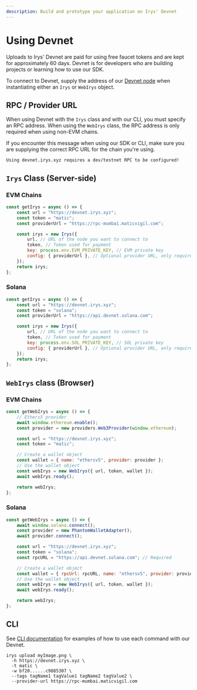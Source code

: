 ```yaml
---
description: Build and prototype your application on Irys' Devnet
---
```



# Using Devnet

Uploads to Irys' Devnet are paid for using free faucet tokens and are kept for approximately 60 days. Devnet is for developers who are building projects or learning how to use our SDK.

To connect to Devnet, supply the address of our [Devnet node](/overview/nodes) when instantiating either an `Irys` or `WebIrys` object.

## RPC / Provider URL

When using Devnet with the `Irys` class and with our CLI, you must specify an RPC address. When using the `WebIrys` class, the RPC address is only required when using non-EVM chains.

<Callout type="info" emoji="ℹ️">
If you encounter this message when using our SDK or CLI, make sure you are supplying the correct RPC URL for the chain you're using.

`Using devnet.irys.xyz requires a dev/testnet RPC to be configured!`

</Callout>

## `Irys` Class (Server-side)

### EVM Chains

```js
const getIrys = async () => {
	const url = "https://devnet.irys.xyz";
	const token = "matic";
	const providerUrl = "https://rpc-mumbai.maticvigil.com";

	const irys = new Irys({
		url, // URL of the node you want to connect to
		token, // Token used for payment
		key: process.env.EVM_PRIVATE_KEY, // EVM private key
		config: { providerUrl }, // Optional provider URL, only required when using Devnet
	});
	return irys;
};
```

### Solana

```js
const getIrys = async () => {
	const url = "https://devnet.irys.xyz";
	const token = "solana";
	const providerUrl = "https://api.devnet.solana.com";

	const irys = new Irys({
		url, // URL of the node you want to connect to
		token, // Token used for payment
		key: process.env.SOL_PRIVATE_KEY, // SOL private key
		config: { providerUrl }, // Optional provider URL, only required when using Devnet
	});
	return irys;
};
```

## `WebIrys` class (Browser)

### EVM Chains

```js
const getWebIrys = async () => {
	// Ethers5 provider
	await window.ethereum.enable();
	const provider = new providers.Web3Provider(window.ethereum);

	const url = "https://devnet.irys.xyz";
	const token = "matic";

	// Create a wallet object
	const wallet = { name: "ethersv5", provider: provider };
	// Use the wallet object
	const webIrys = new WebIrys({ url, token, wallet });
	await webIrys.ready();

	return webIrys;
};
```

### Solana

```js
const getWebIrys = async () => {
	await window.solana.connect();
	const provider = new PhantomWalletAdapter();
	await provider.connect();

	const url = "https://devnet.irys.xyz";
	const token = "solana";
	const rpcURL = "https://api.devnet.solana.com"; // Required

	// Create a wallet object
	const wallet = { rpcUrl: rpcURL, name: "ethersv5", provider: provider };
	// Use the wallet object
	const webIrys = new WebIrys({ url, token, wallet });
	await webIrys.ready();

	return webIrys;
};
```

## CLI

See [CLI documentation](/developer-docs/cli) for examples of how to use each command with our Devnet.

```console
irys upload myImage.png \
  -h https://devnet.irys.xyz \
  -t matic \
  -w bf20......c9885307 \
  --tags tagName1 tagValue1 tagName2 tagValue2 \
  --provider-url https://rpc-mumbai.maticvigil.com
```

